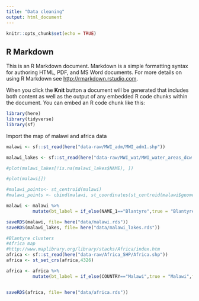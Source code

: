```yaml
---
title: "Data cleaning"
output: html_document
---
```


```r
knitr::opts_chunk$set(echo = TRUE)
```

## R Markdown

This is an R Markdown document. Markdown is a simple formatting syntax for authoring HTML, PDF, and MS Word documents. For more details on using R Markdown see <http://rmarkdown.rstudio.com>.

When you click the **Knit** button a document will be generated that includes both content as well as the output of any embedded R code chunks within the document. You can embed an R code chunk like this:

```r
library(here)
library(tidyverse)
library(sf)

```
Import the map of malawi and africa data
```r
malawi <- sf::st_read(here("data-raw/MWI_adm/MWI_adm1.shp"))

malawi_lakes <- sf::st_read(here("data-raw/MWI_wat/MWI_water_areas_dcw.shp"))

#plot(malawi_lakes[!is.na(malawi_lakes$NAME), ])

#plot(malawi[])

#malawi_points<- st_centroid(malawi)
#malawi_points <- cbind(malawi, st_coordinates(st_centroid(malawi$geometry)))

malawi <- malawi %>%
          mutate(bt_label = if_else(NAME_1=="Blantyre",true = "Blantyre",false = ""))

saveRDS(malawi, file= here("data/malawi.rds"))
saveRDS(malawi_lakes, file= here("data/malawi_lakes.rds"))

#Blantyre clusters
#Africa map
#http://www.maplibrary.org/library/stacks/Africa/index.htm
africa <- sf::st_read(here("data-raw/Africa_SHP/Africa.shp"))
africa <- st_set_crs(africa,4326)

africa <- africa %>%
          mutate(bt_label = if_else(COUNTRY=="Malawi",true = "Malawi",false = ""))


saveRDS(africa, file= here("data/africa.rds"))

```

